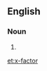 {{also|X-factor|x factor|X factor}}
==English==

===Noun===
{{en-noun}}

# {{alternative spelling of|X factor|lang=en}}

[[et:x-factor]]